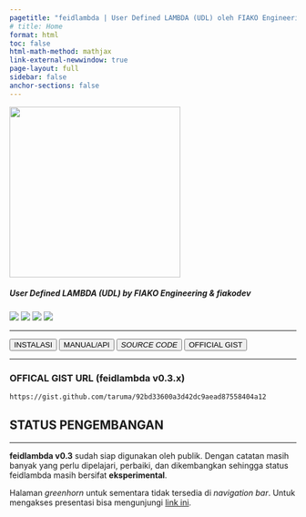 ```yaml
---
pagetitle: "feidlambda | User Defined LAMBDA (UDL) oleh FIAKO Engineering"
# title: Home
format: html
toc: false
html-math-method: mathjax
link-external-newwindow: true
page-layout: full
sidebar: false
anchor-sections: false
---
```


::: {.text-center}
![](/assets/original_feidlambda.png){width="300"}
:::

::: {.text-center .mb-4}

##### User Defined LAMBDA (UDL) by FIAKO Engineering & **fiako**dev

![](https://img.shields.io/github/v/release/fiakoenjiniring/feidlambda?color=informational&label=feidlambda&labelColor=blueviolet&logo=Microsoft%20Excel&style=flat-square)
![](https://img.shields.io/github/release-date/fiakoenjiniring/feidlambda?color=black&label=release%20date&labelColor=brown&logo=GitHub&logoColor=white)
![](https://img.shields.io/github/actions/workflow/status/fiakoenjiniring/feidlambda/publish.yml?branch=main&label=quarto&labelColor=informational&logo=GitHub%20Actions&logoColor=white)
![](https://img.shields.io/github/license/fiakoenjiniring/feidlambda?color=yellow&labelColor=brown&label=license&)

:::

::: {.text-center}

---

[<button type="button" class="btn btn-primary m-1">INSTALASI</button>](/docs/install.qmd)
[<button type="button" class="btn btn-info m-1">MANUAL/API</button>](/release/feidlambda-0-3.qmd)
[<button type="button" class="btn btn-dark m-1">_SOURCE CODE_</button>](/release/source-code.qmd)
[<button type="button" class="btn btn-danger m-1">OFFICIAL GIST</button>](https://gist.github.com/taruma/92bd33600a3d42dc9aead87558404a12)

---

### OFFICAL GIST URL (feidlambda v0.3.x)

```default
https://gist.github.com/taruma/92bd33600a3d42dc9aead87558404a12
```

:::

::: {.text-center .callout-tip appearance="minimal"}
## **STATUS PENGEMBANGAN**

---

**feidlambda v0.3** sudah siap digunakan oleh publik. Dengan catatan masih banyak yang perlu dipelajari, perbaiki, dan dikembangkan sehingga status feidlambda masih bersifat **eksperimental**. 

:::

::: {.text-center .callout-warning appearance="minimal"}
Halaman *greenhorn* untuk sementara tidak tersedia di _navigation bar_. Untuk mengakses presentasi bisa mengunjungi [link ini](/greenhorn/feidlambda-2/presentation.qmd){target="_blank"}.
:::

